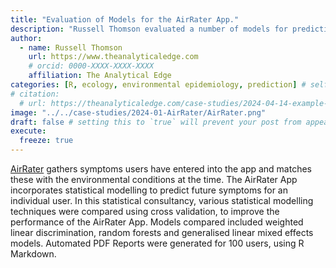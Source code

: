 ```yaml
---
title: "Evaluation of Models for the AirRater App."
description: "Russell Thomson evaluated a number of models for predicting symptoms for users of the AirRater App"
author:
  - name: Russell Thomson
    url: https://www.theanalyticaledge.com
    # orcid: 0000-XXXX-XXXX-XXXX
    affiliation: The Analytical Edge
categories: [R, ecology, environmental epidemiology, prediction] # self-defined categories
# citation: 
  # url: https://theanalyticaledge.com/case-studies/2024-04-14-example-case-study/ 
image: "../../case-studies/2024-01-AirRater/AirRater.png"
draft: false # setting this to `true` will prevent your post from appearing on your listing page until you're ready!
execute: 
  freeze: true
---
```


[AirRater](https://airrater.org/) gathers symptoms users have entered into the app and matches these with the environmental conditions at the time. The AirRater App incorporates statistical modelling to predict future symptoms for an individual user. In this statistical consultancy, various statistical modelling techniques were compared using cross validation, to improve the performance of the AirRater App. Models compared included weighted linear discrimination, random forests and generalised linear mixed effects models. Automated PDF Reports were generated for 100 users, using R Markdown.
